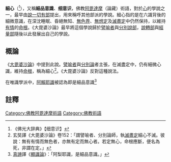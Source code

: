 {{佛教}}
'''細心'''（{{lang-sa|śūkṣma-mano-vijiñāna}}<ref>《佛光大辞典》【细意识】</ref>），又稱'''細品意識'''、'''细意识'''，佛教[[阿毘達摩|阿毘達摩]]（論藏）術語，對於[[心_(佛教)|心]]的學說之一，最早由[[說一切有部|說一切有部]]提出，用來稱呼其他部派的學說。細心指的是在六識背後的細微意識，在深沈睡眠、昏絕無知、[[無色界|無色界]]、[[無想定|無想定]]及[[滅盡定|滅盡定]]中仍然保持，以維持[[有情|有情]]的[[命根|命根]]。《大毘婆沙論》最早將這個學說歸於[[譬喻者|譬喻者]]與[[分別說部|分別說部]]，[[說轉部|說轉部]]與[[經量部|經量部]]隨後以此發展出自己的學說。

==概論==
《[[大毘婆沙論|大毘婆沙論]]》中提到此說。[[譬喻者|譬喻者]]與[[分別論|分別論]]者主張，在滅盡定中，仍有細微心識，維持[[命根|命根]]，稱為細心<ref>玄奘譯《大毘婆沙論》卷152：「謂譬喻者、分別論師，執[[滅盡定|滅盡定]]細心不滅。彼說：無有有情而無色者，亦無有定而無心者。若定無心，命根應斷，便名為死，非謂在定。」</ref>。《大毘婆沙論》反對這種說法。

在唯識學派中，[[阿賴耶識|阿賴耶識]]被認為即是細品意識<ref>[[真諦|真諦]]譯《[[顯識論|顯識論]]》：「阿梨耶識，是細品意識。」</ref>

==註釋==
{{reflist}}
[[Category:佛教阿毘達摩術語|Category:佛教阿毘達摩術語]]
[[Category:佛教術語|Category:佛教術語]]
